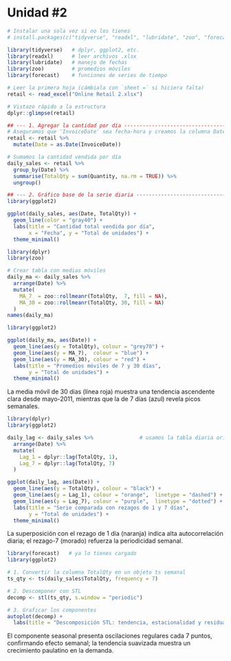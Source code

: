 # Unidad #2



```r
# Instalar una sola vez si no los tienes
# install.packages(c("tidyverse", "readxl", "lubridate", "zoo", "forecast"))

library(tidyverse)   # dplyr, ggplot2, etc.
library(readxl)      # leer archivos .xlsx
library(lubridate)   # manejo de fechas
library(zoo)         # promedios móviles
library(forecast)    # funciones de series de tiempo

```

```r
# Leer la primera hoja (cámbiala con `sheet =` si hiciera falta)
retail <- read_excel("Online Retail 2.xlsx")

# Vistazo rápido a la estructura
dplyr::glimpse(retail)

```

```r
## --- 1. Agregar la cantidad por día ----------------------------------
# Aseguramos que 'InvoiceDate' sea fecha-hora y creamos la columna Date
retail <- retail %>% 
  mutate(Date = as.Date(InvoiceDate))

# Sumamos la cantidad vendida por día
daily_sales <- retail %>% 
  group_by(Date) %>% 
  summarise(TotalQty = sum(Quantity, na.rm = TRUE)) %>% 
  ungroup()

## --- 2. Gráfico base de la serie diaria ------------------------------
library(ggplot2)

ggplot(daily_sales, aes(Date, TotalQty)) +
  geom_line(color = "gray40") +
  labs(title = "Cantidad total vendida por día",
       x = "Fecha", y = "Total de unidades") +
  theme_minimal()

```

```r
library(dplyr)
library(zoo)

# Crear tabla con medias móviles
daily_ma <- daily_sales %>% 
  arrange(Date) %>% 
  mutate(
    MA_7  = zoo::rollmeanr(TotalQty,  7, fill = NA),
    MA_30 = zoo::rollmeanr(TotalQty, 30, fill = NA)
  )
names(daily_ma)

```

```r
library(ggplot2)

ggplot(daily_ma, aes(Date)) +
  geom_line(aes(y = TotalQty), colour = "grey70") +
  geom_line(aes(y = MA_7),  colour = "blue") +
  geom_line(aes(y = MA_30), colour = "red") +
  labs(title = "Promedios móviles de 7 y 30 días",
       y = "Total de unidades") +
  theme_minimal()
```
 La media móvil de 30 días (línea roja) muestra una tendencia ascendente clara desde mayo-2011, mientras que la de 7 días (azul) revela picos semanales.


```r
library(dplyr)
library(ggplot2)

daily_lag <- daily_sales %>%               # usamos la tabla diaria original
  arrange(Date) %>% 
  mutate(
    Lag_1 = dplyr::lag(TotalQty, 1),
    Lag_7 = dplyr::lag(TotalQty, 7)
  )

```

```r
ggplot(daily_lag, aes(Date)) +
  geom_line(aes(y = TotalQty), colour = "black") +
  geom_line(aes(y = Lag_1), colour = "orange",  linetype = "dashed") +
  geom_line(aes(y = Lag_7), colour = "purple",  linetype = "dotted") +
  labs(title = "Serie comparada con rezagos de 1 y 7 días",
       y = "Total de unidades") +
  theme_minimal()

```
La superposición con el rezago de 1 día (naranja) indica alta autocorrelación diaria; el rezago-7 (morado) refuerza la periodicidad semanal.

```r
library(forecast)   # ya lo tienes cargado
library(ggplot2)

# 1. Convertir la columna TotalQty en un objeto ts semanal
ts_qty <- ts(daily_sales$TotalQty, frequency = 7)

# 2. Descomponer con STL
decomp <- stl(ts_qty, s.window = "periodic")

# 3. Graficar los componentes
autoplot(decomp) +
  labs(title = "Descomposición STL: tendencia, estacionalidad y residuales")
```
El componente seasonal presenta oscilaciones regulares cada 7 puntos, confirmando efecto semanal; la tendencia suavizada muestra un crecimiento paulatino en la demanda.




